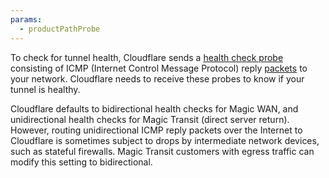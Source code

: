 ```yaml
---
params:
  - productPathProbe
---
```



To check for tunnel health, Cloudflare sends a <a href={props.productPathProbe}>health check probe</a> consisting of ICMP (Internet Control Message Protocol) reply [packets](https://www.cloudflare.com/learning/network-layer/what-is-a-packet/) to your network. Cloudflare needs to receive these probes to know if your tunnel is healthy.

Cloudflare defaults to bidirectional health checks for Magic WAN, and unidirectional health checks for Magic Transit (direct server return). However, routing unidirectional ICMP reply packets over the Internet to Cloudflare is sometimes subject to drops by intermediate network devices, such as stateful firewalls. Magic Transit customers with egress traffic can modify this setting to bidirectional.
